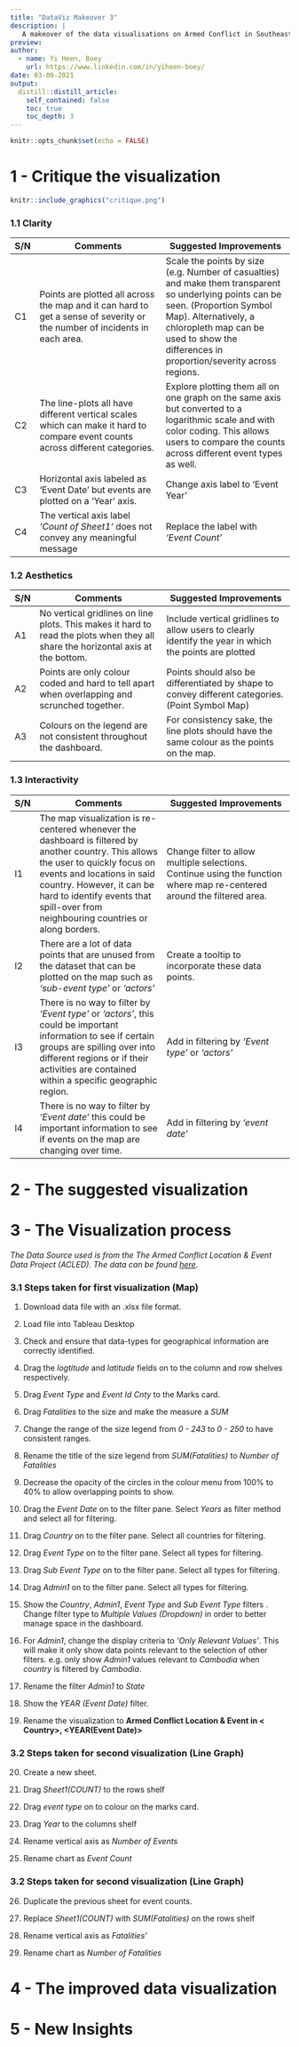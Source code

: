 ```yaml
---
title: "DataViz Makeover 3"
description: |
   A makeover of the data visualisations on Armed Conflict in Southeast Asia.  
preview: 
author:
  - name: Yi Heen, Boey
    url: https://www.linkedin.com/in/yiheen-boey/
date: 03-09-2021
output:
  distill::distill_article:
    self_contained: false
    toc: true
    toc_depth: 3
---
```



```r
knitr::opts_chunk$set(echo = FALSE)
```

# 1 - Critique the visualization

```r
knitr::include_graphics("critique.png")
```

### 1.1 Clarity

| S/N |        Comments                         |   Suggested Improvements                |
|-----|-----------------------------------------|-----------------------------------------|
|C1|Points are plotted all across the map and it can hard to get a sense of severity or the number of incidents in each area. | Scale the points by size (e.g. Number of casualties) and make them transparent so underlying points can be seen. (Proportion Symbol Map). Alternatively, a chloropleth map can be used to show the differences in proportion/severity across regions.|
|C2|The line-plots all have different vertical scales which can make it hard to compare event counts across different categories. | Explore plotting them all on one graph on the same axis but converted to a logarithmic scale and with color coding. This allows users to compare the counts across different event types as well.|
|C3|Horizontal axis labeled as 'Event Date' but events are plotted on a 'Year' axis.| Change axis label to 'Event Year'|
|C4|The vertical axis label *'Count of Sheet1'* does not convey any meaningful message| Replace the label with *'Event Count'*|






### 1.2 Aesthetics

| S/N |        Comments                         |   Suggested Improvements                |
|-----|-----------------------------------------|-----------------------------------------|
|A1|No vertical gridlines on line plots. This makes it hard to read the plots when they all share the horizontal axis at the bottom. |Include vertical gridlines to allow users to clearly identify the year in which the points are plotted|
|A2|Points are only colour coded and hard to tell apart when overlapping and scrunched together. | Points should also be differentiated by shape to convey different categories. (Point Symbol Map) |
|A3|Colours on the legend are not consistent throughout the dashboard.| For consistency sake, the line plots should have the same colour as the points on the map.|


### 1.3 Interactivity

| S/N |        Comments                         |   Suggested Improvements                |
|-----|-----------------------------------------|-----------------------------------------|
|I1|The map visualization is re-centered whenever the dashboard is filtered by another country. This allows the user to quickly focus on events and locations in said country. However, it can be hard to identify events that spill-over from neighbouring countries or along borders.| Change filter to allow multiple selections. Continue using the function where map re-centered around the filtered area. |
|I2|There are a lot of data points that are unused from the dataset that can be plotted on the map such as *'sub-event type'* or *'actors'*| Create a tooltip to incorporate these data points.|
|I3|There is no way to filter by *'Event type'* or *'actors'*, this could be important information to see if certain groups are spilling over into different regions or if their activities are contained within a specific geographic region. | Add in filtering by *'Event type'* or *'actors'*|
|I4|There is no way to filter by *'Event date'*   this could be important information to see if events on the map are changing over time. | Add in filtering by *'event date'*|

# 2 - The suggested visualization

# 3 - The Visualization process

*The Data Source used is from the The Armed Conflict Location & Event Data Project (ACLED). The data can be found [here](https://acleddata.com/#/dashboard).*

### 3.1 Steps taken for first visualization (Map)

1. Download data file with an .xlsx file format.

2. Load file into Tableau Desktop

3. Check and ensure that data-types for geographical information are correctly identified. 

4. Drag the *logtitude* and *latitude* fields on to the column and row shelves respectively. 

5. Drag *Event Type* and *Event Id Cnty* to the Marks card.

6. Drag *Fatalities* to the size and make the measure a *SUM*

7. Change the range of the size legend from *0 - 243* to *0 - 250* to have consistent ranges.

8. Rename the title of the size legend from *SUM(Fatalities)* to *Number of Fatalities*

9. Decrease the opacity of the circles in the colour menu from 100% to 40% to allow overlapping points to show. 

10. Drag the *Event Date* on to the filter pane. Select *Years* as filter method and select all for filtering. 

11. Drag *Country* on to the filter pane. Select all countries for filtering. 

12. Drag *Event Type* on to the filter pane. Select all types for filtering. 

13. Drag *Sub Event Type* on to the filter pane. Select all types for filtering. 

14. Drag *Admin1* on to the filter pane. Select all types for filtering. 

15. Show the *Country*, *Admin1*, *Event Type* and *Sub Event Type* filters . Change filter type to *Multiple Values (Dropdown)* in order to better manage space in the dashboard.

16. For *Admin1*, change the display criteria to *'Only Relevant Values'*. This will make it only show data points relevant to the selection of other filters. e.g. only show *Admin1* values relevant to *Cambodia* when *country* is filtered by *Cambodia*.

17. Rename the filter *Admin1* to *State*

18. Show the *YEAR (Event Date)* filter. 

19. Rename the visualization to **Armed Conflict Location & Event in < Country>, <YEAR(Event Date)>**

### 3.2 Steps taken for second visualization (Line Graph)

20. Create a new sheet. 

21. Drag *Sheet1(COUNT)* to the rows shelf

22. Drag *event type* on to colour on the marks card.

23. Drag *Year* to the columns shelf

24. Rename vertical axis as *Number of Events*

25. Rename chart as *Event Count*

### 3.2 Steps taken for second visualization (Line Graph)

26. Duplicate the previous sheet for event counts. 

27. Replace *Sheet1(COUNT)* with *SUM(Fatalities)* on the rows shelf

28. Rename vertical axis as *Fatalities'*

29. Rename chart as *Number of Fatalities*

# 4 - The improved data visualization



# 5 - New Insights